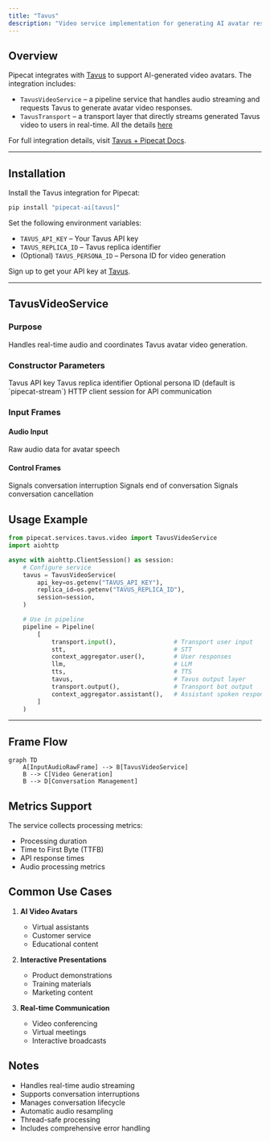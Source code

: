 ```yaml
---
title: "Tavus"
description: "Video service implementation for generating AI avatar responses using Tavus"
---
```


## Overview

Pipecat integrates with [Tavus](https://tavus.io) to support AI-generated video avatars. The integration includes:

- `TavusVideoService` – a pipeline service that handles audio streaming and requests Tavus to generate avatar video responses.
- `TavusTransport` – a transport layer that directly streams generated Tavus video to users in real-time. All the details [here](/server/services/transport/daily)

For full integration details, visit [Tavus + Pipecat Docs](https://docs.tavus.io/sections/integrations/pipecat#pipecat).

---

## Installation

Install the Tavus integration for Pipecat:

```bash
pip install "pipecat-ai[tavus]"
```

Set the following environment variables:

- `TAVUS_API_KEY` – Your Tavus API key
- `TAVUS_REPLICA_ID` – Tavus replica identifier
- (Optional) `TAVUS_PERSONA_ID` – Persona ID for video generation

Sign up to get your API key at [Tavus](https://platform.tavus.io/auth/sign-up?plan=free).

---

## TavusVideoService

### Purpose

Handles real-time audio and coordinates Tavus avatar video generation.

### Constructor Parameters

<ParamField path="api_key" type="str" required>
  Tavus API key
</ParamField>

<ParamField path="replica_id" type="str" required>
  Tavus replica identifier
</ParamField>

<ParamField path="persona_id" type="str" default="pipecat-stream">
  Optional persona ID (default is `pipecat-stream`)
</ParamField>

<ParamField path="session" type="aiohttp.ClientSession" required>
  HTTP client session for API communication
</ParamField>

### Input Frames

#### Audio Input

<ParamField path="TTSAudioRawFrame" type="Frame">
  Raw audio data for avatar speech
</ParamField>

#### Control Frames

<ParamField path="StartInterruptionFrame" type="Frame">
  Signals conversation interruption
</ParamField>

<ParamField path="EndFrame" type="Frame">
  Signals end of conversation
</ParamField>

<ParamField path="CancelFrame" type="Frame">
  Signals conversation cancellation
</ParamField>

## Usage Example

```python
from pipecat.services.tavus.video import TavusVideoService
import aiohttp

async with aiohttp.ClientSession() as session:
    # Configure service
    tavus = TavusVideoService(
        api_key=os.getenv("TAVUS_API_KEY"),
        replica_id=os.getenv("TAVUS_REPLICA_ID"),
        session=session,
    )

    # Use in pipeline
    pipeline = Pipeline(
        [
            transport.input(),                # Transport user input
            stt,                              # STT
            context_aggregator.user(),        # User responses
            llm,                              # LLM
            tts,                              # TTS
            tavus,                            # Tavus output layer
            transport.output(),               # Transport bot output
            context_aggregator.assistant(),   # Assistant spoken responses
        ]
    )
```

---

## Frame Flow

```mermaid
graph TD
    A[InputAudioRawFrame] --> B[TavusVideoService]
    B --> C[Video Generation]
    B --> D[Conversation Management]
```

## Metrics Support

The service collects processing metrics:

- Processing duration
- Time to First Byte (TTFB)
- API response times
- Audio processing metrics

## Common Use Cases

1. **AI Video Avatars**

   - Virtual assistants
   - Customer service
   - Educational content

2. **Interactive Presentations**

   - Product demonstrations
   - Training materials
   - Marketing content

3. **Real-time Communication**
   - Video conferencing
   - Virtual meetings
   - Interactive broadcasts

## Notes

- Handles real-time audio streaming
- Supports conversation interruptions
- Manages conversation lifecycle
- Automatic audio resampling
- Thread-safe processing
- Includes comprehensive error handling
